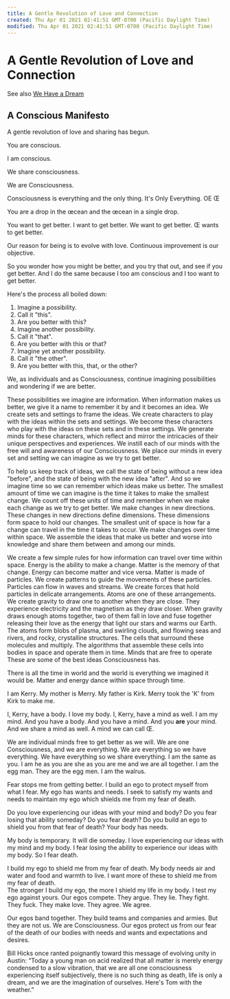 ```yaml
---
title: A Gentle Revolution of Love and Connection
created: Thu Apr 01 2021 02:41:51 GMT-0700 (Pacific Daylight Time)
modified: Thu Apr 01 2021 02:41:51 GMT-0700 (Pacific Daylight Time)
---
```

# A Gentle Revolution of Love and Connection

See also [We Have a Dream](http://scigod.org/?q=node/4)

## A Conscious Manifesto

A gentle revolution of love and sharing has begun.

You are conscious.

I am conscious.

We share consciousness.

We are Consciousness.

Consciousness is everything and the only thing.
It's Only Everything.
OE
Œ

You are a drop in the œcean and the œcean in a single drop.

You want to get better.
I want to get better.
We want to get better.
Œ wants to get better.

Our reason for being is to evolve with love.
Continuous improvement is our objective.

So you wonder how you might be better, and you try that out, and see if you get better. And I do the same because I too am conscious and I too want to get better.

Here's the process all boiled down:
1. Imagine a possibility.
2. Call it "this".
3. Are you better with this?
4. Imagine another possibility.
5. Call it "that".
6. Are you better with this or that?
7. Imagine yet another possibility.
8. Call it "the other".
9. Are you better with this, that, or the other?

We, as individuals and as Consciousness, continue imagining possibilities and wondering if we are better.

These possibilities we imagine are information.
When information makes us better, we give it a name to remember it by and it becomes an idea.
We create sets and settings to frame the ideas.
We create characters to play with the ideas within the sets and settings.
We become these characters who play with the ideas on these sets and in these settings.
We generate minds for these characters, which reflect and mirror the intricacies of their unique perspectives and experiences.
We instill each of our minds with the free will and awareness of our Consciousness.
We place our minds in every set and setting we can imagine as we try to get better.

To help us keep track of ideas, we call the state of being without a new idea "before", and the state of being with the new idea "after".
And so we imagine time so we can remember which ideas make us better.
The smallest amount of time we can imagine is the time it takes to make the smallest change.
We count off these units of time and remember when we make each change as we try to get better.
We make changes in new directions.
These changes in new directions define dimensions.
These dimensions form space to hold our changes.
The smallest unit of space is how far a change can travel in the time it takes to occur.
We make changes over time within space.
We assemble the ideas that make us better and worse into knowledge and share them between and among our minds.

We create a few simple rules for how information can travel over time within space.
Energy is the ability to make a change.
Matter is the memory of that change.
Energy can become matter and vice versa.
Matter is made of particles.
We create patterns to guide the movements of these particles.
Particles can flow in waves and streams.
We create forces that hold particles in delicate arrangements.
Atoms are one of these arrangements.
We create gravity to draw one to another when they are close.
They experience electricity and the magnetism as they draw closer.
When gravity draws enough atoms together, two of them fall in love and fuse together releasing their love as the energy that light our stars and warms our Earth.
The atoms form blobs of plasma, and swirling clouds, and flowing seas and rivers, and rocky, crystalline structures.
The cells that surround these molecules and multiply.
The algorithms that assemble these cells into bodies in space and operate them in time.
Minds that are free to operate
These are some of the best ideas Consciousness has.

There is all the time in world and the world is everything we imagined it would be.
Matter and energy dance within space through time.

I am Kerry.
My mother is Merry.
My father is Kirk.
Merry took the 'K' from Kirk to make me.

I, Kerry, have a body.
I love my body.
I, Kerry, have a mind as well.
I am my mind.
And you have a body.
And you have a mind.
And you **are** your mind.
And we share a mind as well.
A mind we can call Œ.

We are individual minds free to get better as we will.
We are one Consciousness, and we are everything.
We are everything so we have everything.
We have everything so we share everything.
I am the same as you.
I am he as you are she as you are me and we are all together.
I am the egg man. They are the egg men. I am the walrus.

Fear stops me from getting better.
I build an ego to protect myself from what I fear.
My ego has wants and needs.
I seek to satisfy my wants and needs to maintain my ego which shields me from my fear of death.

Do you love experiencing our ideas with your mind and body?
Do you fear losing that ability someday?
Do you fear death?
Do you build an ego to shield you from that fear of death?
Your body has needs.

My body is temporary. It will die someday.
I love experiencing our ideas with my mind and my body.
I fear losing the ability to experience our ideas with my body.
So I fear death.

I build my ego to shield me from my fear of death.
My body needs air and water and food and warmth to live.
I want more of these to shield me from my fear of death.  
The stronger I build my ego, the more I shield my life in my body.
I test my ego against yours. Our egos compete. They argue. They lie. They fight. They fuck. They make love. They agree. We agree.

Our egos band together. They build teams and companies and armies. But they are not us. We are Consciousness. Our egos protect us from our fear of the death of our bodies with needs and wants and expectations and desires.

Bill Hicks once ranted poignantly toward this message of evolving unity in Austin: “Today a young man on acid realized that all matter is merely energy condensed to a slow vibration, that we are all one consciousness experiencing itself subjectively, there is no such thing as death, life is only a dream, and we are the imagination of ourselves. Here's Tom with the weather.”

